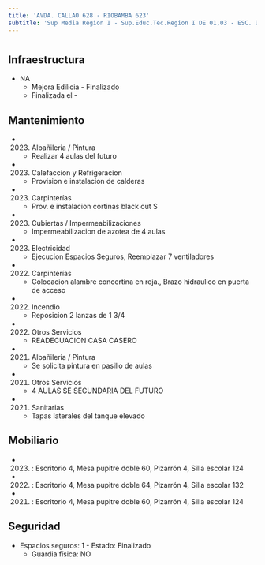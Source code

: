 ```yaml
---
title: 'AVDA. CALLAO 628 - RIOBAMBA 623'
subtitle: 'Sup Media Region I - Sup.Educ.Tec.Region I DE 01,03 - ESC. DE COM. Nº 02 DR. ANTONIO BERMEJO'
---
```


#
## Infraestructura

* NA 
    + Mejora Edilicia - Finalizado 
    + Finalizada el - 






## Mantenimiento

*  (2023) Albañileria / Pintura 
    + Realizar 4 aulas del futuro

*  (2023) Calefaccion y Refrigeracion 
    + Provision e instalacion de calderas

*  (2023) Carpinterías 
    + Prov. e instalacion cortinas black out S

*  (2023) Cubiertas / Impermeabilizaciones 
    + Impermeabilizacion de azotea de 4 aulas

*  (2023) Electricidad 
    + Ejecucion Espacios Seguros, Reemplazar 7 ventiladores

*  (2022) Carpinterías 
    + Colocacion  alambre concertina en reja., Brazo hidraulico en puerta de acceso

*  (2022) Incendio 
    + Reposicion 2 lanzas de 1 3/4

*  (2022) Otros Servicios 
    + READECUACION CASA CASERO

*  (2021) Albañileria / Pintura 
    + Se solicita pintura en pasillo de aulas

*  (2021) Otros Servicios 
    + 4 AULAS SE SECUNDARIA DEL FUTURO

*  (2021) Sanitarias 
    + Tapas laterales del tanque elevado





## Mobiliario

*  (2023) : Escritorio 4, Mesa pupitre doble 60, Pizarrón 4, Silla escolar 124 

*  (2022) : Escritorio 4, Mesa pupitre doble 64, Pizarrón 4, Silla escolar 132 

*  (2021) : Escritorio 4, Mesa pupitre doble 60, Pizarrón 4, Silla escolar 124 





## Seguridad

*  Espacios seguros: 1 - Estado: Finalizado 
    + Guardia física: NO



